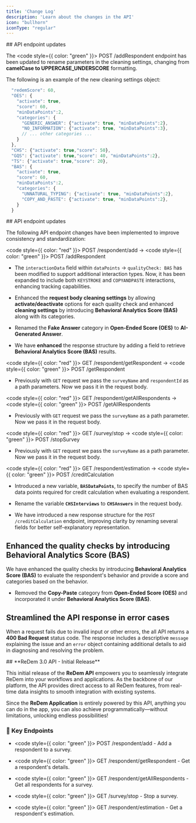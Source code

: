 ```yaml
---
title: 'Change Log'
description: 'Learn about the changes in the API'
icon: "bullhorn"
iconType: "regular"
---
```


<Update label="2025-03-11" description="Unversioned changes">
  ## API endpoint updates

  The <code style={{ color: "green" }}> POST /addRespondent </code> endpoint has been updated to rename parameters in the cleaning settings, changing from **camelCase to UPPERCASE_UNDERSCORE** formatting.

  The following is an example of the new cleaning settings object:
  ```javascript
    "redemScore": 60,
    "OES": {
      "activate": true,
      "score": 60,
      "minDataPoints":2,
      "categories": {
        "GENERIC_ANSWER": {"activate": true, "minDataPoints":2},
        "NO_INFORMATION": {"activate": true, "minDataPoints":3},
        // ... other categories ...
      }
    },
    "CHS": {"activate": true,"score": 50},
    "GQS": {"activate": true,"score": 40, "minDataPoints":2},
    "TS": {"activate": true,"score": 20},
    "BAS": {
      "activate": true,
      "score": 60, 
      "minDataPoints":2,
      "categories": {
        "UNNATURAL_TYPING": {"activate": true, "minDataPoints":2},
        "COPY_AND_PASTE": {"activate": true, "minDataPoints":2},
      }
    }
  ```
  
</Update>

<Update label="2025-03-05" description="Unversioned changes">
  ## API endpoint updates

  The following API endpoint changes have been implemented to improve consistency and standardization:

  <code style={{ color: "red" }}> POST /respondent/add </code> → <code style={{ color: "green" }}> POST /addRespondent </code> <br />

  * The `interactionData` field within `dataPoints` → `qualityCheck: BAS` has been modified to support additional interaction types. Now, it has been expanded to include both `KEYSTROKE` and `COPYANDPASTE` interactions, enhancing tracking capabilities.

  * Enhanced the **request body cleaning settings** by allowing **activate/deactivate** options for each quality check and enhanced **cleaning settings** by introducing **Behavioral Analytics Score (BAS)** along with its categories.

  * Renamed the **Fake Answer** category in **Open-Ended Score (OES)** to **AI-Generated Answer**.

  * We have **enhanced** the response structure by adding a field to retrieve **Behavioral Analytics Score (BAS)** results.

  <code style={{ color: "red" }}> GET /respondent/getRespondent </code> → <code style={{ color: "green" }}> POST /getRespondent </code> <br />

  * Previously with `GET` request we pass the `surveyName` and `respondentId` as a path parameters. Now we pass it in the request body.

  <code style={{ color: "red" }}> GET /respondent/getAllRespondents </code> → <code style={{ color: "green" }}> POST /getAllRespondents </code> <br />

  * Previously with `GET` request we pass the `surveyName` as a path parameter. Now we pass it in the request body.

  <code style={{ color: "red" }}> GET /survey/stop </code> → <code style={{ color: "green" }}> POST /stopSurvey</code> <br />

  * Previously with `GET` request we pass the `surveyName` as a path parameter. Now we pass it in the request body.

  <code style={{ color: "red" }}> GET /respondent/estimation </code> → <code style={{ color: "green" }}> POST /creditCalculation </code> <br />

  * Introduced a new variable, **`BASDataPoints`**, to specify the number of BAS data points required for credit calculation when evaluating a respondent.

  * Rename the variable **`CHSInterviews`** to **`CHSAnswers`** in the request body.

  * We have introduced a new response structure for the `POST /creditCalculation` endpoint, improving clarity by renaming several fields for better self-explanatory representation.

  ## Enhanced the quality checks by introducing Behavioral Analytics Score (BAS)

  We have enhanced the quality checks by introducing **Behavioral Analytics Score (BAS)** to evaluate the respondent's behavior and provide a score and categories based on the behavior.

  * Removed the **Copy-Paste** category from **Open-Ended Score (OES)** and incorporated it under **Behavioral Analytics Score (BAS)**.

  ## Streamlined the API response in error cases

  When a request fails due to invalid input or other errors, the all API returns a **400 Bad Request** status code. The response includes a descriptive `message` explaining the issue and an `error` object containing additional details to aid in diagnosing and resolving the problem.
</Update>

<Update label="2025-02-20" description="V3 (Beta)">
  ## **ReDem 3.0 API - Initial Release**

  This initial release of the **ReDem API** empowers you to seamlessly integrate ReDem into your workflows and applications. As the backbone of our platform, the API provides direct access to all ReDem features, from real-time data insights to smooth integration with existing systems.

  Since the **ReDem Application** is entirely powered by this API, anything you can do in the app, you can also achieve programmatically—without limitations, unlocking endless possibilities!

  ### 🎉 Key Endpoints

  * <code style={{ color: "green" }}> POST /respondent/add</code> - Add a respondent to a survey.

  * <code style={{ color: "green" }}> GET /respondent/getRespondent</code> - Get a respondent's details.

  * <code style={{ color: "green" }}> GET /respondent/getAllRespondents</code> - Get all respondents for a survey.

  * <code style={{ color: "green" }}> GET /survey/stop</code> - Stop a survey.

  * <code style={{ color: "green" }}> GET /respondent/estimation</code> - Get a respondent's estimation.
</Update>